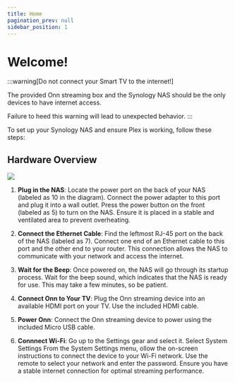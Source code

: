 ```yaml
---
title: Home
pagination_prev: null
sidebar_position: 1
---
```


# Welcome!

:::warning[Do not connect your Smart TV to the internet!]

The provided Onn streaming box and the Synology NAS should be the only devices to have internet access.

Failure to heed this warning will lead to unexpected behavior.
:::


To set up your Synology NAS and ensure Plex is working, follow these steps:

## Hardware Overview

![](img/hardware-overview.png)

1. **Plug in the NAS**: Locate the power port on the back of your NAS (labeled as 10 in the diagram). Connect the power adapter to this port and plug it into a wall outlet. Press the power button on the front (labeled as 5) to turn on the NAS. Ensure it is placed in a stable and ventilated area to prevent overheating.

2. **Connect the Ethernet Cable**: Find the leftmost RJ-45 port on the back of the NAS (labeled as 7). Connect one end of an Ethernet cable to this port and the other end to your router. This connection allows the NAS to communicate with your network and access the internet.

3. **Wait for the Beep**: Once powered on, the NAS will go through its startup process. Wait for the beep sound, which indicates that the NAS is ready for use. This may take a few minutes, so be patient.

4. **Connect Onn to Your TV**: Plug the Onn streaming device into an available HDMI port on your TV. Use the included HDMI cable.

5. **Power Onn**: Connect the Onn streaming device to power using the included Micro USB cable.

6. **Connnect Wi-Fi**: Go up to the Settings gear and select it.
Select System Settings
From the System Settings menu, ollow the on-screen instructions to connect the device to your Wi-Fi network. Use the remote to select your network and enter the password. Ensure you have a stable internet connection for optimal streaming performance.

